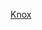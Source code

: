 {{US county navigation box
| template_name = 諾克斯縣 (印地安納州)
| collapse_state = 
| listclass = hlist
| county = 諾克斯縣
| state = 印地安納州

| map_image = Map of Indiana highlighting Knox County.svg
| map_caption = 
| map_size = 100x100

| seat = 萬塞訥

| title1 = [[都市]]
| body1 = 
* [[比克內爾 (印地安納州)|比克內爾]] 
* [[萬塞訥 (印地安納州)|萬塞訥]]

| title2 = [[鎮|市鎮]]
| body2  = 
* [[布魯斯維爾 (印地安納州)|布魯斯維爾]] 
* [[德克 (印地安納州)|德克]] 
* [[愛德華茲波特 (印地安納州)|愛德華茲波特]] 
* [[門羅城 (印地安納州)|門羅城]] 
* [[奧克敦 (印地安納州)|奧克敦]] 
* [[桑德伯恩 (印地安納州)|桑德伯恩]] 
* [[惠特蘭 (印地安納州)|惠特蘭]]

| title3 = [[行政鎮區]]
| body3  =
* [[巴瑟倫鎮區 (印地安納州諾克斯縣)|巴瑟倫]] 
* [[德克鎮區 (印地安納州諾克斯縣)|德克]] 
* [[哈里森鎮區 (印地安納州諾克斯縣)|哈里森]] 
* [[約翰遜鎮區 (印地安納州諾克斯縣)|約翰遜]] 
* [[帕爾邁拉鎮區 (印地安納州諾克斯縣)|帕爾邁拉]] 
* [[斯廷鎮區 (印地安納州諾克斯縣)|斯廷]] 
* [[維戈鎮區 (印地安納州諾克斯縣)|維戈]] 
* [[萬塞訥鎮區 (印地安納州諾克斯縣)|萬塞訥]] 
* [[華盛頓鎮區 (印地安納州諾克斯縣)|華盛頓]] 
* [[威德納鎮區 (印地安納州諾克斯縣)|威德納]]

| title4 = [[人口普查指定地區]]
| body4 = 
* [[埃米森 (印地安納州)|埃米森]] 
* [[弗里蘭維爾 (印地安納州)|弗里蘭維爾]] 
* [[拉格斯代爾 (印地安納州)|拉格斯代爾]] 
* [[韋斯特法利亞 (印地安納州)|韋斯特法利亞]] 

| title5 = [[非建制地區]]
| body5 = 
* [[比爾 (印地安納州)|比爾]] 
* [[巴瑟倫 (印地安納州)|巴瑟倫]] 
* [[弗里奇頓 (印地安納州)|弗里奇頓]] 
* [[印地安溪聚居地 (印地安納州)|印地安溪聚居地]] 
* [[艾奧納 (印地安納州)|艾奧納]] 
* [[小岩城 (印地安納州)|小岩城]] 
* [[奧爾維爾 (印地安納州)|奧爾維爾]] 
* [[龐德克里克米爾斯 (印地安納州)|龐德克里克米爾斯]]
* [[珀塞爾 (印地安納州)|珀塞爾]] 
* [[聖托馬斯 (印地安納州)|聖托馬斯]]
* [[弗恩 (印地安納州)|弗恩]] 
* [[沃格納站 (印地安納州)|沃格納站]]
* [[威利斯 (印地安納州)|威利斯]]

| title6 = 備註
| body6 = ‡該聚居地有部分隸屬其他縣份

}}<noinclude>
[[Category:印第安納州縣份導航模板|Knox]]
</noinclude>